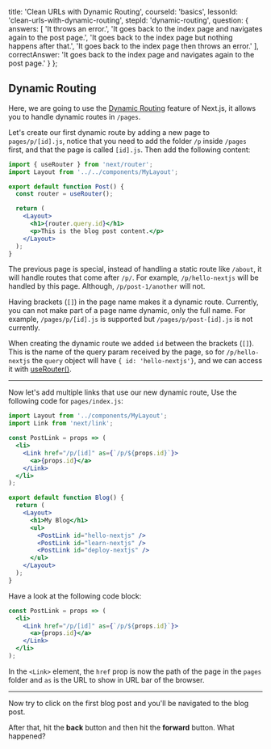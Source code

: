 
  title: 'Clean URLs with Dynamic Routing',
  courseId: 'basics',
  lessonId: 'clean-urls-with-dynamic-routing',
  stepId: 'dynamic-routing',
  question: {
    answers: [
      'It throws an error.',
      'It goes back to the index page and navigates again to the post page.',
      'It goes back to the index page but nothing happens after that.',
      'It goes back to the index page then throws an error.'
    ],
    correctAnswer: 'It goes back to the index page and navigates again to the post page.'
  }
};

## Dynamic Routing

Here, we are going to use the [Dynamic Routing](https://nextjs.org/docs#dynamic-routing) feature of Next.js, it allows you to handle dynamic routes in `/pages`.

Let's create our first dynamic route by adding a new page to `pages/p/[id].js`, notice that you need to add the folder `/p` inside `/pages` first, and that the page is called `[id].js`. Then add the following content:

```jsx
import { useRouter } from 'next/router';
import Layout from '../../components/MyLayout';

export default function Post() {
  const router = useRouter();

  return (
    <Layout>
      <h1>{router.query.id}</h1>
      <p>This is the blog post content.</p>
    </Layout>
  );
}
```

The previous page is special, instead of handling a static route like `/about`, it will handle routes that come after `/p/`. For example, `/p/hello-nextjs` will be handled by this page. Although, `/p/post-1/another` will not.

Having brackets (`[]`) in the page name makes it a dynamic route. Currently, you can not make part of a page name dynamic, only the full name. For example, `/pages/p/[id].js` is supported but `/pages/p/post-[id].js` is not currently.

When creating the dynamic route we added `id` between the brackets (`[]`). This is the name of the query param received by the page, so for `/p/hello-nextjs` the `query` object will have `{ id: 'hello-nextjs'}`, and we can access it with [useRouter()](https://nextjs.org/docs#userouter).

---

Now let's add multiple links that use our new dynamic route, Use the following code for `pages/index.js`:

```jsx
import Layout from '../components/MyLayout';
import Link from 'next/link';

const PostLink = props => (
  <li>
    <Link href="/p/[id]" as={`/p/${props.id}`}>
      <a>{props.id}</a>
    </Link>
  </li>
);

export default function Blog() {
  return (
    <Layout>
      <h1>My Blog</h1>
      <ul>
        <PostLink id="hello-nextjs" />
        <PostLink id="learn-nextjs" />
        <PostLink id="deploy-nextjs" />
      </ul>
    </Layout>
  );
}
```

Have a look at the following code block:

```jsx
const PostLink = props => (
  <li>
    <Link href="/p/[id]" as={`/p/${props.id}`}>
      <a>{props.id}</a>
    </Link>
  </li>
);
```

In the `<Link>` element, the `href` prop is now the path of the page in the `pages` folder and `as` is the URL to show in URL bar of the browser.

---

Now try to click on the first blog post and you'll be navigated to the blog post.

After that, hit the **back** button and then hit the **forward** button. What happened?

